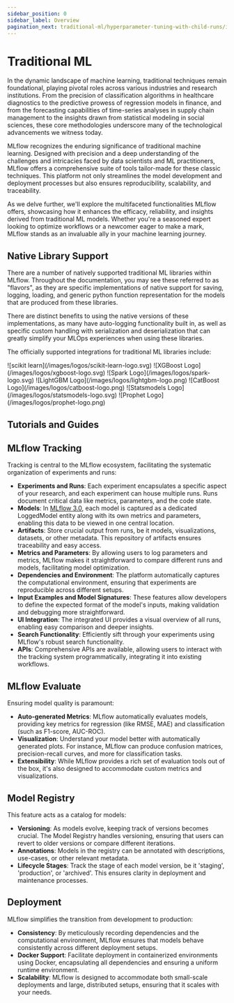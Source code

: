 ```yaml
---
sidebar_position: 0
sidebar_label: Overview
pagination_next: traditional-ml/hyperparameter-tuning-with-child-runs/index
---
```



# Traditional ML

In the dynamic landscape of machine learning, traditional techniques remain foundational, playing pivotal roles across various industries
and research institutions. From the precision of classification algorithms in healthcare diagnostics to the predictive prowess of regression
models in finance, and from the forecasting capabilities of time-series analyses in supply chain management to the insights drawn from
statistical modeling in social sciences, these core methodologies underscore many of the technological advancements we witness today.

MLflow recognizes the enduring significance of traditional machine learning. Designed with precision and a deep understanding of the
challenges and intricacies faced by data scientists and ML practitioners, MLflow offers a comprehensive suite of tools tailor-made for
these classic techniques. This platform not only streamlines the model development and deployment processes but also ensures reproducibility,
scalability, and traceability.

As we delve further, we'll explore the multifaceted functionalities MLflow offers, showcasing how it enhances the efficacy, reliability,
and insights derived from traditional ML models. Whether you're a seasoned expert looking to optimize workflows or a newcomer eager to make
a mark, MLflow stands as an invaluable ally in your machine learning journey.

## Native Library Support

There are a number of natively supported traditional ML libraries within MLflow. Throughout the documentation, you may see these referred to as
"flavors", as they are specific implementations of native support for saving, logging, loading, and generic python function representation for
the models that are produced from these libraries.

There are distinct benefits to using the native versions of these implementations, as many have auto-logging functionality built in, as well as
specific custom handling with serialization and deserialization that can greatly simplify your MLOps experiences when using these libraries.

The officially supported integrations for traditional ML libraries include:

<CardGroup>
  <SmallLogoCard link="/model#scikit-learn-sklearn">![scikit learn](/images/logos/scikit-learn-logo.svg)</SmallLogoCard>
  <SmallLogoCard link="/model#xgboost-xgboost">![XGBoost Logo](/images/logos/xgboost-logo.svg)</SmallLogoCard>
  <SmallLogoCard link="/model#spark-mllib-spark">![Spark Logo](/images/logos/spark-logo.svg)</SmallLogoCard>
  <SmallLogoCard link="/model#lightgbm-lightgbm">![LightGBM Logo](/images/logos/lightgbm-logo.png)</SmallLogoCard>
  <SmallLogoCard link="/model#catboost-catboost">![CatBoost Logo](/images/logos/catboost-logo.png)</SmallLogoCard>
  <SmallLogoCard link="/model#statsmodels-statsmodels">![Statsmodels Logo](/images/logos/statsmodels-logo.svg)</SmallLogoCard>
  <SmallLogoCard link="/model#prophet-prophet">![Prophet Logo](/images/logos/prophet-logo.png)</SmallLogoCard>
</CardGroup>

## Tutorials and Guides

<CardGroup>
  <PageCard headerText="Hyperparameter Tuning with MLflow and Optuna" link="/traditional-ml/hyperparameter-tuning-with-child-runs" text="Explore the integration of MLflow Tracking with Optuna for hyperparameter tuning. Dive into the capabilities of MLflow, understand parent-child run relationships, and compare different tuning runs to optimize model performance." />
  <PageCard headerText="Custom Pyfunc Models with MLflow" link="/traditional-ml/creating-custom-pyfunc" text="Dive deep into the world of MLflow's Custom Pyfunc. Starting with basic model definitions, embark on a journey that showcases the versatility and power of Pyfunc. From simple mathematical curves to complex machine learning integrations, discover how Pyfunc offers standardized, reproducible, and efficient workflows for a variety of use cases." />
  <PageCard headerText="Multi-Model Endpoints with PyFunc" link="/traditional-ml/serving-multiple-models-with-pyfunc" text="Dive deep into custom multi-model inference via MLflow's custom PyFunc models. Learn how to simplify low-latency inference by passing additional inference parameters to a simple custom PyFunc implementation. This tutorial can serve as a jumping off point for many multi-model endpoint (MME) use cases!" />
</CardGroup>

## MLflow Tracking

Tracking is central to the MLflow ecosystem, facilitating the systematic organization of experiments and runs:

- **Experiments and Runs**: Each experiment encapsulates a specific aspect of your research, and each experiment can house multiple runs. Runs document critical data like metrics, parameters, and the code state.
- **Models**: In [MLflow 3.0](/mlflow-3), each model is captured as a dedicated <APILink fn="mlflow.entities.LoggedModel">LoggedModel</APILink> entity along with its own metrics and parameters, enabling this data to be viewed in one central location.
- **Artifacts**: Store crucial output from runs, be it models, visualizations, datasets, or other metadata. This repository of artifacts ensures traceability and easy access.
- **Metrics and Parameters**: By allowing users to log parameters and metrics, MLflow makes it straightforward to compare different runs and models, facilitating model optimization.
- **Dependencies and Environment**: The platform automatically captures the computational environment, ensuring that experiments are reproducible across different setups.
- **Input Examples and Model Signatures**: These features allow developers to define the expected format of the model's inputs, making validation and debugging more straightforward.
- **UI Integration**: The integrated UI provides a visual overview of all runs, enabling easy comparison and deeper insights.
- **Search Functionality**: Efficiently sift through your experiments using MLflow's robust search functionality.
- **APIs**: Comprehensive APIs are available, allowing users to interact with the tracking system programmatically, integrating it into existing workflows.

## MLflow Evaluate

Ensuring model quality is paramount:

- **Auto-generated Metrics**: MLflow automatically evaluates models, providing key metrics for regression (like RMSE, MAE) and classification (such as F1-score, AUC-ROC).
- **Visualization**: Understand your model better with automatically generated plots. For instance, MLflow can produce confusion matrices, precision-recall curves, and more for classification tasks.
- **Extensibility**: While MLflow provides a rich set of evaluation tools out of the box, it's also designed to accommodate custom metrics and visualizations.

## Model Registry

This feature acts as a catalog for models:

- **Versioning**: As models evolve, keeping track of versions becomes crucial. The Model Registry handles versioning, ensuring that users can revert to older versions or compare different iterations.
- **Annotations**: Models in the registry can be annotated with descriptions, use-cases, or other relevant metadata.
- **Lifecycle Stages**: Track the stage of each model version, be it 'staging', 'production', or 'archived'. This ensures clarity in deployment and maintenance processes.

## Deployment

MLflow simplifies the transition from development to production:

- **Consistency**: By meticulously recording dependencies and the computational environment, MLflow ensures that models behave consistently across different deployment setups.
- **Docker Support**: Facilitate deployment in containerized environments using Docker, encapsulating all dependencies and ensuring a uniform runtime environment.
- **Scalability**: MLflow is designed to accommodate both small-scale deployments and large, distributed setups, ensuring that it scales with your needs.
